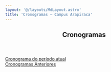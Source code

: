 ```yaml
---
layout: '@/layouts/MdLayout.astro'
title: 'Cronogramas — Campus Arapiraca'
---
```



<span></span>
<article id="content">
<header>

<h1>
         Cronogramas
        </h1>


</header>
<div id="viewlet-above-content-body">
</div>
<div id="content-core">
<div class="row">
<div class="col-lg-3 col-sm-4 buttonView">
<a class="buttonItem" href="/cpt/documentos/tcc/cronogramas/calendario-tcc-2023.2">
<span>
            Cronograma do período atual
           </span>
</a>
</div>
<div class="col-lg-3 col-sm-4 buttonView">
<a class="buttonItem" href="/cpt/documentos/tcc/cronogramas/cronogramas-anteriores">
<span>
            Cronogramas Anteriores
           </span>
</a>
</div>
</div>

</div>
<div id="viewlet-below-content-body">
</div>
</article>